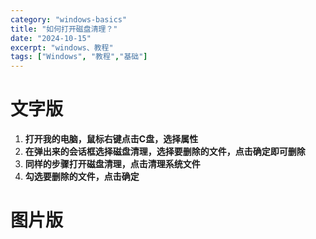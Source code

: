 ```yaml
---
category: "windows-basics"
title: "如何打开磁盘清理？"
date: "2024-10-15"
excerpt: "windows、教程"
tags: ["Windows", "教程","基础"]
---
```


# 文字版

1. **打开我的电脑，鼠标右键点击C盘，选择属性**
2. **在弹出来的会话框选择磁盘清理，选择要删除的文件，点击确定即可删除**
3. **同样的步骤打开磁盘清理，点击清理系统文件**
4. **勾选要删除的文件，点击确定**

# 图片版

<CenteredImage width="50%" src="https://raw.githubusercontent.com/yy0691/img-bed/main/WINDOWS_USE/Clear.png" />



<CenteredImage width="90%" src="https://raw.githubusercontent.com/yy0691/img-bed/main/WINDOWS_USE/Clear%201.png" />





<CenteredImage width="50%" src="https://raw.githubusercontent.com/yy0691/img-bed/main/WINDOWS_USE/Clear%202.png" />



